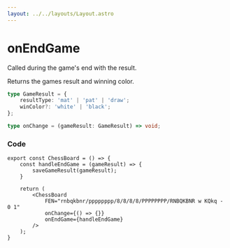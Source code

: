 ```yaml
---
layout: ../../layouts/Layout.astro
---
```


# onEndGame

Called during the game's end with the result.

Returns the games result and winning color.
<br/>
```ts
type GameResult = {
    resultType: 'mat' | 'pat' | 'draw';
    winColor?: 'white' | 'black';
};

type onChange = (gameResult: GameResult) => void;
```


### Code
```tsx
export const ChessBoard = () => {
    const handleEndGame = (gameResult) => {
        saveGameResult(gameResult);
    }

    return (
        <ChessBoard 
			FEN="rnbqkbnr/pppppppp/8/8/8/8/PPPPPPPP/RNBQKBNR w KQkq - 0 1"
			onChange={() => {}}
			onEndGame={handleEndGame}
		/>
    );
}
```

